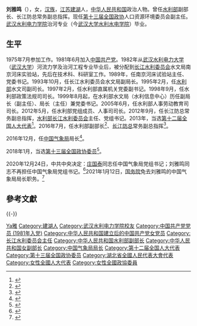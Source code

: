 {{Infobox Officeholder
|name              = 刘雅鸣
|original_name     = 
|honorific-suffix  = 
|image = Liuyaming qixiangju.png
|imagesize         = 200px
|smallimage        = 
|caption           = 前中国气象局局长
|office2       = {{flagicon|PRC}} [[中国气象局|中国气象局]]局长
|1blankname2 = {{nowrap|-{zh-cn:副局长;zh-tw:副局长;}-}}
|1namedata2 =宇如聪、沈晓农、矫梅燕、于新文、余勇
|term_start2 = 2016年12月16日
|term_end2  = 2021年1月12日
|predecessor2  = [[郑国光|郑国光]]
|successor2         = [[庄国泰|庄国泰]]
|secretary2 = 自己{{to}}[[庄国泰|庄国泰]]
|premier2 = [[李克强|李克强]]
|office3      = [[File:Danghui.svg|18px]] [[中国气象局|中国气象局]][[党组书记|党组书记]]
|term_start3 = 2016年12月16日
|successor3         =[[庄国泰|庄国泰]]
|predecessor3       =[[郑国光|郑国光]]
|general_secretary3 = [[习近平|习近平]]
|term_end3  = 2020年12月24日
|office1       = {{CPPCC logo}} [[中国人民政治协商会议|中国人民政治协商会议]][[中国人民政治协商会议全国委员会|全国委员会]]<br>[[中国人民政治协商会议全国委员会人口资源环境委员会|人口资源环境委员会]]副主任
|term1       = [[第十三届全国政协|第十三届全国政协]]
|term_start1 = 2018年3月14日
|1blankname1= {{nowrap|主席}}
|1namedata1 = [[汪洋_(1955年)|汪洋]]
|2blankname1 = 主任
|2namedata1 = [[李伟_(1953年)|李伟]]
|3blankname1 = 
|3namedata1 = 
|office5      = [[File:Red_star.svg|18px]] [[长江水利委员会|长江水利委员会]]主任、党组书记
|term_start5 = 2012年10月18日<ref>{{Cite web|title=蔡其华任水利部副部长 刘雅鸣接任长江水利委员会主任|url=http://district.ce.cn/newarea/sddy/201210/19/t20121019_23770468.shtml|accessdate=|author=中国经济网|date=2012年10月19日|format=|publisher=|agency=|language=|archiveurl=https://web.archive.org/web/20210215061233/http://district.ce.cn/newarea/sddy/201210/19/t20121019_23770468.shtml|archivedate=2021-02-15}}</ref>
|term_end5 = 2016年7月15日
|predecessor5 = [[蔡其华|蔡其华]]
|successor5 =[[魏山忠|魏山忠]]
|1blankname5 = 水利部部长
|1namedata5 = [[陈雷_(1954年)|陈雷]]
|office4 = {{flagicon|PRC}} [[中华人民共和国水利部|中华人民共和国水利部]]副部长
|term_start4 = 2016年6月19日
|term_end4 = 2016年12月16日
|1blankname4 = 部长
|1namedata4 = [[陈雷_(1954年)|陈雷]]
|sex = 女
|民族 = 汉族
|native place = [[江苏|江苏]][[建湖|建湖]]
|birth_date =  {{Birth date and age|1957|6|3}}
|birth_place   = {{CHN}}[[江苏省|江苏省]][[建湖县|建湖县]]
|residence = {{CHN}}[[北京市|北京市]]
|death_date   = 
|death_place       = 
|nationality       = {{PRC}}
|spouse            = 
|party             = {{CPC}} (1981年6月加入)
|children          = 
|alma_mater = [[武汉水利电力大学|武汉水利电力大学]](今[[武汉大学工学部|武汉大学工学部]])<br />[[中央党校|中央党校]]
|occupation        = 政府官员(局长)
|profession        = 河流力学及治河工程<br />经济管理专业
|signature         = 
|website           = 
|past=
*江苏建湖县饮食服务公司职工<br>{{Color|blue|（1975年7月－1978年10月）}}
*在[[武汉水利电力大学|武汉水利电力大学]]河流力学及治河工程专业学习<br>{{Color|blue|（1978年10月－1982年8月）}}
*[[长江水利委员会|长江水利委员会]]水文局南京河床实验站工作，历任副主任、主任兼党委书记<br>{{Color|blue|（1982年8月－1993年10月）}}
*长江水利委员会水文局副局长<br>{{Color|blue|（1993年10月－1995年2月）}}
*[[中华人民共和国水利部|水利部]]水文司副司长<br>{{Color|blue|（1995年2月－1997年2月）}}
*1997年2月－1998年9月，水利部直属机关党委副书记；
*1998年9月－1999年8月，水利部政策法规司司长；
*1999年8月－2005年6月，水利部水文局（水利信息中心）历任副局长（副主任）、局长（主任）兼党委书记；
*2005年6月－2012年5月，水利部人事劳动教育司司长；
*2012年5月－2012年9月，水利部党组成员、人事司司长；
*长江水利委员会主任、党组书记<br>{{Color|blue|（2012年9月－2016年6月15日）}}
*水利部副部长、党组成员<br>{{Color|blue|（2016年6月19日－2016年12月16日）}}
*[[中国气象局|中国气象局]]局长<br>{{Color|blue|（2016年12月16日－2021年1月12日）}}
*第十三届[[中国人民政治协商会议全国委员会|中国人民政治协商会议全国委员会]][[中国人民政治协商会议全国委员会人口资源环境委员会|人口资源环境委员会]]副主任<br>{{Color|blue|（2018年3月14日－）}}
}}
'''刘雅鸣'''（{{bd|1957年|6月3日|||catIdx=L刘}}），女，[[汉族|汉族]]，[[江苏|江苏]][[建湖|建湖]]人，[[中华人民共和国|中华人民共和国]]政治人物。曾任[[中华人民共和国水利部|水利部]]副部长、长江防总常务副总指挥。现任[[第十三届全国政协|第十三届全国政协]]人口资源环境委员会副主任。[[武汉水利电力学院|武汉水利电力学院]]治河专业（今[[武汉大学水利水电学院|武汉大学水利水电学院]]）毕业。

== 生平 ==
1975年7月参加工作。1981年6月加入[[中国共产党|中国共产党]]。1982年从[[武汉水利电力大学|武汉水利电力大学]]（[[武汉大学|武汉大学]]）河流力学及治河工程专业毕业后，被分配到[[长江水利委员会|长江水利委员会]]水文局南京河床实验站，先后在技术科、科研室工作。1989年，任南京河床试验站主任、党委书记。1993年10月，任长江水利委员会水文局副局长。1995年2月，任[[水利部|水利部]]水文司副司长。1997年2月，任水利部直属机关党委副书记。1998年9月，任水利部政策法规司司长。1999年8月起，在水利部水文局（水利信息中心）历任副局长（副主任）、局长（主任）兼党委书记。2005年6月，任水利部人事劳动教育司司长。2012年5月，任水利部党组成员、人事司司长。2012年9月，任长江防总常务副总指挥，[[水利部长江水利委员会|水利部长江水利委员会]]主任、党组书记。2013年，当选[[第十二届全国人大代表|第十二届全国人大代表]]<ref>{{cite news|title=全国人大代表信息-刘雅鸣|url=http://210.82.31.1:8084/delegate/viewDelegate.action?dbid=121562|accessdate=2013-04-05|newspaper=全国人大网|archive-url=https://web.archive.org/web/20150205085355/http://www.npc.gov.cn/delegate/viewDelegate.action?dbid=121562|archive-date=2015-02-05|dead-url=yes}}</ref>。2016年7月，任水利部副部长<ref>{{cite news|1=|title=刘雅鸣(女)、陆桂华任水利部副部长 矫勇不再担任|url=http://district.ce.cn/newarea/sddy/201607/19/t20160719_13956655.shtml|accessdate=2016-07-20|newspaper=中国经济网|archive-date=2016-07-20|archive-url=https://web.archive.org/web/20160720174047/http://district.ce.cn/newarea/sddy/201607/19/t20160719_13956655.shtml|dead-url=no}}</ref>、[[长江防总|长江防总]]常务副总指挥<ref>{{cite web|url=http://www.thepaper.cn/newsDetail_forward_1498854|title=长江水利委员会一把手调整：魏山忠接替刘雅鸣担任主任职务|publisher=澎湃新闻|accessdate=2016-07-15|archive-date=2016-07-19|archive-url=https://web.archive.org/web/20160719051119/http://www.thepaper.cn/newsDetail_forward_1498854|dead-url=no}}</ref>。

2016年12月，任[[中国气象局|中国气象局]]局长<ref>{{cite web |title = 杨宇栋任交通运输部副部长，刘雅鸣任中国气象局局长 |url = http://www.thepaper.cn/newsDetail_forward_1581274 |accessdate = 2016-12-15 |website = 澎湃新闻 |archive-date = 2016-12-20 |archive-url = https://web.archive.org/web/20161220153610/http://www.thepaper.cn/newsDetail_forward_1581274 |dead-url = no }}</ref>。

2018年1月，当选[[中国人民政治协商会议第十三届全国委员会委员名单|第十三届全国政协委员]]<ref>{{Cite web|url=http://sports.163.com/18/0126/06/D92BRKK400051C89.html|title=中国人民政治协商会议第十三届全国委员会委员名单|accessdate=2018-01-26|last=|work=网易|archive-url=https://web.archive.org/web/20180127143232/http://sports.163.com/18/0126/06/D92BRKK400051C89.html|archive-date=2018-01-27|dead-url=yes}}</ref>。

2020年12月24日，中共中央决定：[[庄国泰|庄国泰]]同志任中国气象局党组书记；刘雅鸣同志不再担任中国气象局党组书记。<ref name="庄国泰任中国气象局党组书记">{{Cite web|title=庄国泰任中国气象局党组书记|url=http://www.cma.gov.cn/2011xwzx/2011xqxxw/2011xqxyw/202012/t20201224_569003.html|accessdate=|work=}}</ref>2021年1月12日，[[中国国务院|国务院]]免去刘雅鸣的中国气象局局长职务。<ref name="国务院任免国家工作人员（2021年1月12日）">{{Cite web|title=国务院免去刘雅鸣（女）的中国气象局局长职务|url=http://www.gov.cn/xinwen/2021-01/12/content_5579242.htm|accessdate=|work=|archive-date=2021-02-09|archive-url=https://web.archive.org/web/20210209163522/http://www.gov.cn/xinwen/2021-01/12/content_5579242.htm|dead-url=no}}</ref>

== 參考文獻 ==
{{reflist}}

{{-}}
{{start box}}
{{s-gov|prc}}
{{s-before|[[郑国光|郑国光]]}}
{{s-title|[[中国气象局|中国气象局]]局长|2016年12月－2021年1月12日}}
{{s-after|[[庄国泰|庄国泰]]}}

{{s-before|[[蔡其华|蔡其华]]}}
{{s-title|[[中华人民共和国水利部|中华人民共和国水利部]][[长江水利委员会|长江水利委员会]]主任|2012年10月－2016年7月}}
{{s-after|[[魏山忠|魏山忠]]}}
{{end box}}

{{Authority control}}
{{DEFAULTSORT:Liu劉}}
[[Category:刘姓|Ya雅]]
[[Category:建湖人|Category:建湖人]]
[[Category:武汉水利电力学院校友|Category:武汉水利电力学院校友]]
[[Category:中国共产党党员_(1981年入党)|Category:中国共产党党员 (1981年入党)]]
[[Category:中华人民共和国建立后的中国共产党女党员|Category:中华人民共和国建立后的中国共产党女党员]]
[[Category:长江水利委员会主任|Category:长江水利委员会主任]]
[[Category:中华人民共和国水利部副部长|Category:中华人民共和国水利部副部长]]
[[Category:中华人民共和国女副部长|Category:中华人民共和国女副部长]]
[[Category:中国气象局局长|Category:中国气象局局长]]
[[Category:第十二届全国人大代表|Category:第十二届全国人大代表]]
[[Category:第十三届全国政协委员|Category:第十三届全国政协委员]]
[[Category:湖北省全國人民代表大會代表|Category:湖北省全國人民代表大會代表]]
[[Category:女性全國人大代表|Category:女性全國人大代表]]
[[Category:女性全國政協委員|Category:女性全國政協委員]]